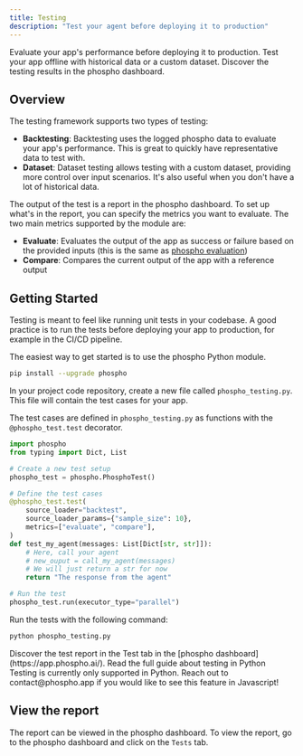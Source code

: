 ```yaml
---
title: Testing
description: "Test your agent before deploying it to production"
---
```


Evaluate your app's performance before deploying it to production. Test your app offline with historical data or a custom dataset. Discover the testing results in the phospho dashboard.

## Overview

The testing framework supports two types of testing:

- **Backtesting**: Backtesting uses the logged phospho data to evaluate your app's performance. This is great to quickly have representative data to test with.
- **Dataset**: Dataset testing allows testing with a custom dataset, providing more control over input scenarios. It's also useful when you don't have a lot of historical data.

The output of the test is a report in the phospho dashboard. To set up what's in the report, you can specify the metrics you want to evaluate. The two main metrics supported by the module are:

- **Evaluate**: Evaluates the output of the app as success or failure based on the provided inputs (this is the same as [phospho evaluation](/guides/evaluation))
- **Compare**: Compares the current output of the app with a reference output

## Getting Started

Testing is meant to feel like running unit tests in your codebase. A good practice is to run the tests before deploying your app to production, for example in the CI/CD pipeline.

<Tabs>
<Tab title="Python" icon="python">

<Steps>

<Step>
The easiest way to get started is to use the phospho Python module.

```bash
pip install --upgrade phospho
```
</Step>

<Step>

In your project code repository, create a new file called `phospho_testing.py`. This file will contain the test cases for your app.

</Step>

<Step>


The test cases are defined in `phospho_testing.py` as functions with the `@phospho_test.test` decorator.

```python phospho_testing.py
import phospho
from typing import Dict, List

# Create a new test setup
phospho_test = phospho.PhosphoTest()

# Define the test cases
@phospho_test.test(
    source_loader="backtest",
    source_loader_params={"sample_size": 10},
    metrics=["evaluate", "compare"],
)
def test_my_agent(messages: List[Dict[str, str]]):
    # Here, call your agent
    # new_ouput = call_my_agent(messages)
    # We will just return a str for now
    return "The response from the agent"

# Run the test
phospho_test.run(executor_type="parallel")
```
</Step>

<Step>

Run the tests with the following command:

```bash
python phospho_testing.py
```

</Step>

<Step>
Discover the test report in the Test tab in the [phospho dashboard](https://app.phospho.ai/).
</Step>

</Steps>


<Card icon="python" title="Customize your tests with more options" href="/integrations/python/testing">
    Read the full guide about testing in Python
</Card>

</Tab>

<Tab title="Javascript">
<Note>
    Testing is currently only supported in Python. 
    Reach out to contact@phospho.app if you would like to see this feature in Javascript!
</Note>
</Tab>

</Tabs>


## View the report

The report can be viewed in the phospho dashboard. To view the report, go to the phospho dashboard and click on the `Tests` tab. 
